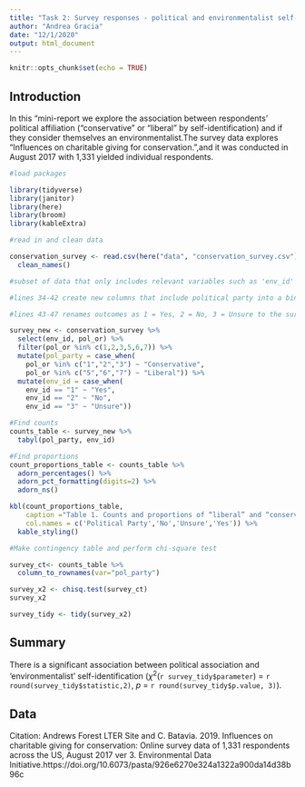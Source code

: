 ```yaml
---
title: "Task 2: Survey responses - political and environmentalist self-identification"
author: "Andrea Gracia"
date: "12/1/2020"
output: html_document
---
```


```r
knitr::opts_chunk$set(echo = TRUE)
```

## Introduction 
In this "mini-report we explore the association between respondents’ political affiliation (“conservative” or “liberal” by self-identification) and if they consider themselves an environmentalist.The survey data explores "Influences on charitable giving for conservation.",and it was conducted in August 2017 with 1,331 yielded individual respondents.

```r
#load packages

library(tidyverse)
library(janitor)
library(here)
library(broom)
library(kableExtra)

#read in and clean data

conservation_survey <- read.csv(here("data", "conservation_survey.csv")) %>% 
  clean_names()

#subset of data that only includes relevant variables such as 'env_id' and 'pol_or'

#lines 34-42 create new columns that include political party into a binary response of either “conservative” (if pol_or is 1 - 3) or “liberal” (if pol_or 5 - 7). All other political affiliations (4, 8, 9) will be excluded.

#lines 43-47 renames outcomes as 1 = Yes, 2 = No, 3 = Unsure to the survey question "I consider myself an environmentalist"

survey_new <- conservation_survey %>% 
  select(env_id, pol_or) %>% 
  filter(pol_or %in% c(1,2,3,5,6,7)) %>% 
  mutate(pol_party = case_when(
    pol_or %in% c("1","2","3") ~ "Conservative",
    pol_or %in% c("5","6","7") ~ "Liberal")) %>% 
  mutate(env_id = case_when(
    env_id == "1" ~ "Yes",
    env_id == "2" ~ "No",
    env_id == "3" ~ "Unsure"))

#Find counts
counts_table <- survey_new %>% 
  tabyl(pol_party, env_id) 
```

```r

#Find proportions
count_proportions_table <- counts_table %>% 
  adorn_percentages() %>% 
  adorn_pct_formatting(digits=2) %>% 
  adorn_ns() 

kbl(count_proportions_table, 
    caption ="Table 1. Counts and proportions of “liberal” and “conservative” respondents who responded “Yes”, “No” and “Unsure” to the statement “I consider myself an environmentalist.", 
    col.names = c('Political Party','No','Unsure','Yes')) %>% 
  kable_styling()
```


```r
#Make contingency table and perform chi-square test

survey_ct<- counts_table %>% 
  column_to_rownames(var="pol_party") 

survey_x2 <- chisq.test(survey_ct)
survey_x2

survey_tidy <- tidy(survey_x2)
```

## Summary
There is a significant association between political association and 'environmentalist' self-identification ($\chi$^2^(`r survey_tidy$parameter`) = `r round(survey_tidy$statistic,2)`, *p* = `r round(survey_tidy$p.value, 3)`). 

## Data
Citation: Andrews Forest LTER Site and C. Batavia. 2019. Influences on charitable giving for conservation: Online survey data of 1,331 respondents across the US, August 2017 ver 3. Environmental Data Initiative.https://doi.org/10.6073/pasta/926e6270e324a1322a900da14d38b96c



